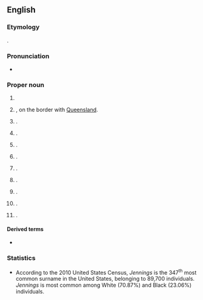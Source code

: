 ==English==
{{wp|Jennings (disambiguation)|Jennings}}

===Etymology===
{{suffix|en|Jenning|s}}.

===Pronunciation===
* {{IPA|en|/ˈdʒɛnɪŋz/}}

===Proper noun===
{{en-proper noun}}

# {{surname|en|A=An English [[patronymic]]|from=given names}}
# {{place|en|town|in the|lgarea/Tenterfield Shire|on the|plateau/{{w|Northern Tablelands}}|s/New South Wales|c/Australia}}, on the border with [[Queensland]].
# {{place|en|settlement|par/Saint Mary|on|isl/Antigua|c/Antigua and Barbuda}}.
# {{place|en|small town|co/Hamilton County|s/Florida|c/USA}}.
# {{place|en|tiny city|co/Decatur County|s/Kansas|c/USA}}.
# {{place|en|city/parish seat|par/Jefferson Davis Parish|s/Louisiana|c/USA}}.
# {{place|en|unincorporated community|co/Anne Arundel County|s/Maryland|c/USA}}.
# {{place|en|unincorporated area/and/census-designated place|co/Garrett County|s/Maryland|c/USA}}.
# {{place|en|city|co/St. Louis County|s/Missouri|c/USA}}.
# {{place|en|small town|co/Pawnee County|s/Oklahoma|c/USA}}.
# {{place|en|unincorporated community|in the town of|town/Schoepke|co/Oneida County|s/Wisconsin|c/USA}}.

====Derived terms====
* {{l|en|Jennings County}}

===Statistics===
* According to the 2010 United States Census, ''Jennings'' is the 347<sup>th</sup> most common surname in the United States, belonging to 89,700 individuals. ''Jennings'' is most common among White (70.87%) and Black (23.06%) individuals.